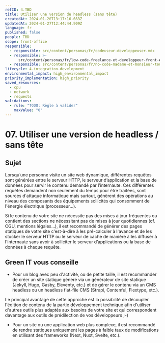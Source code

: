 ```yaml
---
refID: 4.TBD
title: Utiliser une version de headless (sans tête)
createdAt: 2024-01-20T13:17:16.663Z
updatedAt: 2024-01-27T12:44:44.909Z
language: fr
published: false
people: TBD
scope: front-office
responsible:
  - responsible: src/content/personas/fr/codeuseur-developpeuser.mdx
  - responsible: >-
      src/content/personas/fr/low-code-freelance-et-developpeur-front-end-d-agences.mdx
  - responsible: src/content/personas/fr/no-code-madame-et-monsieur-tout-le-monde.mdx
lifecycle: 4-integration-development
environmental_impact: high_environmental_impact
priority_implementation: high_priority
saved_resources:
  - cpu
  - network
  - requests
validations:
  - rule: "TODO: Règle à valider"
    maxValue: "0"
---
```


# 07. Utiliser une version de headless / sans tête

## Sujet

Lorsqu’une personne visite un site web dynamique, différentes requêtes sont générées entre le serveur HTTP, le serveur d’application et la base de données pour servir le contenu demandé par l’internaute. Ces différentes requêtes demandent non seulement du temps pour être traitées, sont sources d'attaque informatique mais surtout, génèrent des opérations au niveau des composants des équipements sollicités qui consomment de l'énergie électrique (processeur...).

Si le contenu de votre site ne nécessite pas des mises à jour fréquentes ou contient des sections ne nécessitant pas de mises à jour quotidiennes (cf. CGU, mentions légales...), il est recommandé de générer des pages statiques de votre site c'est-à-dire à les pré-calculer à l'avance et de les stocker le serveur HTTP ou le serveur de cache de manière à les diffuser à l'internaute sans avoir à solliciter le serveur d’applications ou la base de données à chaque requête.

## Green IT vous conseille

- Pour un blog avec peu d'activité, ou de petite taille, il est recommander de créer un site statique généré via un générateur de site statique (Jekyll, Hugo, Gasby, Eleventy, etc.) et de gérer le contenu via un CMS headless ou un headless flat-file CMS (Strapi, Contenful, Flextype, etc.).

Le principal avantage de cette approche est la possibilité de découpler l'édition de contenu de la partie développement technique afin d'utiliser d'autres outils plus adaptés aux besoins de votre site et qui correspondent davantage aux outils de prédilection de vos développeurs ;-)

- Pour un site ou une application web plus complexe, il est recommandé de rendre statiques uniquement les pages à faible taux de modifications en utilisant des frameworks (Next, Nuxt, Svelte, etc.).
